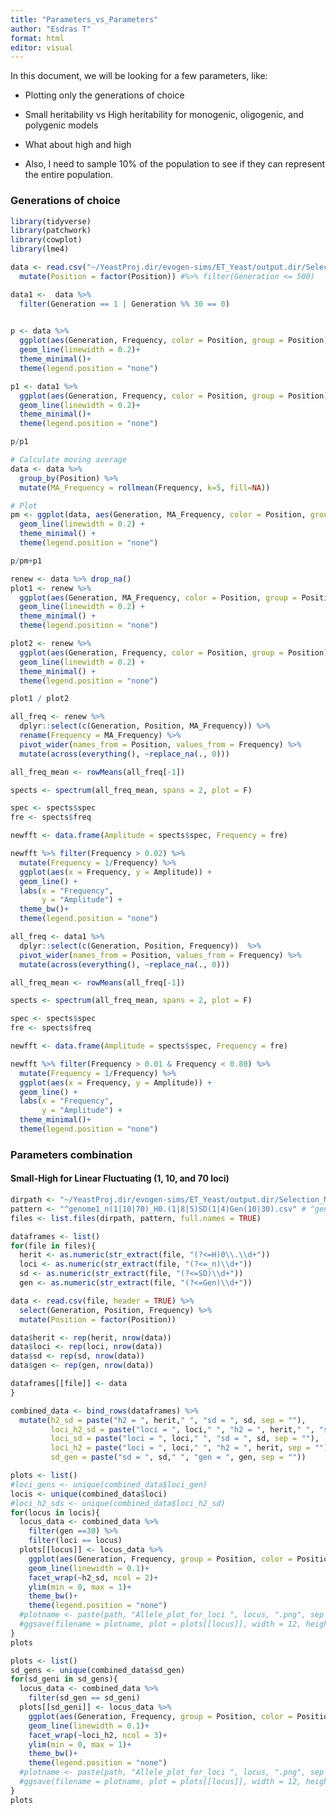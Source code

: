```yaml
---
title: "Parameters_vs_Parameters"
author: "Esdras T"
format: html
editor: visual
---
```


In this document, we will be looking for a few parameters, like:

-   Plotting only the generations of choice

-   Small heritability vs High heritability for monogenic, oligogenic, and polygenic models

-   What about high and high

-   Also, I need to sample 10% of the population to see if they can represent the entire population.

### Generations of choice

```r
library(tidyverse)
library(patchwork)
library(cowplot)
library(lme4)
```

```r
data <- read.csv("~/YeastProj.dir/evogen-sims/ET_Yeast/output.dir/Selection_Models/WF.dir/SinFSGen.dir/genome1_n1_H0.8SD4.csv") %>% select(-c(Effect, Origin)) %>%
  mutate(Position = factor(Position)) #%>% filter(Generation <= 500)

data1 <-  data %>% 
  filter(Generation == 1 | Generation %% 30 == 0)
  
```

```r

p <- data %>% 
  ggplot(aes(Generation, Frequency, color = Position, group = Position))+
  geom_line(linewidth = 0.2)+
  theme_minimal()+
  theme(legend.position = "none")

p1 <- data1 %>% 
  ggplot(aes(Generation, Frequency, color = Position, group = Position))+
  geom_line(linewidth = 0.2)+
  theme_minimal()+
  theme(legend.position = "none")

p/p1
```

```r
# Calculate moving average
data <- data %>%
  group_by(Position) %>%
  mutate(MA_Frequency = rollmean(Frequency, k=5, fill=NA))

# Plot
pm <- ggplot(data, aes(Generation, MA_Frequency, color = Position, group = Position)) +
  geom_line(linewidth = 0.2) +
  theme_minimal() +
  theme(legend.position = "none")

p/pm+p1
```

```r
renew <- data %>% drop_na()
plot1 <- renew %>% 
  ggplot(aes(Generation, MA_Frequency, color = Position, group = Position)) +
  geom_line(linewidth = 0.2) +
  theme_minimal() +
  theme(legend.position = "none")

plot2 <- renew %>% 
  ggplot(aes(Generation, Frequency, color = Position, group = Position)) +
  geom_line(linewidth = 0.2) +
  theme_minimal() +
  theme(legend.position = "none")

plot1 / plot2
```

```r
all_freq <- renew %>% 
  dplyr::select(c(Generation, Position, MA_Frequency)) %>% 
  rename(Frequency = MA_Frequency) %>% 
  pivot_wider(names_from = Position, values_from = Frequency) %>% 
  mutate(across(everything(), ~replace_na(., 0)))

all_freq_mean <- rowMeans(all_freq[-1])

spects <- spectrum(all_freq_mean, spans = 2, plot = F)

spec <- spects$spec
fre <- spects$freq

newfft <- data.frame(Amplitude = spects$spec, Frequency = fre)

newfft %>% filter(Frequency > 0.02) %>% 
  mutate(Frequency = 1/Frequency) %>% 
  ggplot(aes(x = Frequency, y = Amplitude)) +
  geom_line() +
  labs(x = "Frequency",
       y = "Amplitude") +
  theme_bw()+
  theme(legend.position = "none")
```

```r
all_freq <- data1 %>% 
  dplyr::select(c(Generation, Position, Frequency))  %>% 
  pivot_wider(names_from = Position, values_from = Frequency) %>% 
  mutate(across(everything(), ~replace_na(., 0)))

all_freq_mean <- rowMeans(all_freq[-1])

spects <- spectrum(all_freq_mean, spans = 2, plot = F)

spec <- spects$spec
fre <- spects$freq

newfft <- data.frame(Amplitude = spects$spec, Frequency = fre)

newfft %>% filter(Frequency > 0.01 & Frequency < 0.80) %>% 
  mutate(Frequency = 1/Frequency) %>% 
  ggplot(aes(x = Frequency, y = Amplitude)) +
  geom_line() +
  labs(x = "Frequency",
       y = "Amplitude") +
  theme_minimal()+
  theme(legend.position = "none")
```

### Parameters combination

#### Small-High for Linear Fluctuating (1, 10, and 70 loci)

```r
dirpath <- "~/YeastProj.dir/evogen-sims/ET_Yeast/output.dir/Selection_Models/WF.dir/SinFS.dir/"
pattern <- "^genome1_n(1|10|70)_H0.(1|8|5)SD(1|4)Gen(10|30).csv" # ^genome1_n(1|10|70)_H0.(1|8)SD(1|4)Gen(10|30).csv // ^genome1_n(1|10|70)_.*
files <- list.files(dirpath, pattern, full.names = TRUE)

dataframes <- list()
for(file in files){
  herit <- as.numeric(str_extract(file, "(?<=H)0\\.\\d+"))
  loci <- as.numeric(str_extract(file, "(?<=_n)\\d+"))
  sd <- as.numeric(str_extract(file, "(?<=SD)\\d+"))
  gen <- as.numeric(str_extract(file, "(?<=Gen)\\d+"))

data <- read.csv(file, header = TRUE) %>% 
  select(Generation, Position, Frequency) %>% 
  mutate(Position = factor(Position))

data$herit <- rep(herit, nrow(data))
data$loci <- rep(loci, nrow(data))
data$sd <- rep(sd, nrow(data))
data$gen <- rep(gen, nrow(data))

dataframes[[file]] <- data
}
```

```r
combined_data <- bind_rows(dataframes) %>% 
  mutate(h2_sd = paste("h2 = ", herit," ", "sd = ", sd, sep = ""),
         loci_h2_sd = paste("loci = ", loci," ", "h2 = ", herit," ", "sd = ", sd, sep = ""),
         loci_sd = paste("loci = ", loci," ", "sd = ", sd, sep = ""),
         loci_h2 = paste("loci = ", loci," ", "h2 = ", herit, sep = ""),
         sd_gen = paste("sd = ", sd," ", "gen = ", gen, sep = ""))
```

```r
plots <- list()
#loci_gens <- unique(combined_data$loci_gen)
locis <- unique(combined_data$loci)
#loci_h2_sds <- unique(combined_data$loci_h2_sd)
for(locus in locis){
  locus_data <- combined_data %>% 
    filter(gen ==30) %>% 
    filter(loci == locus)
  plots[[locus]] <- locus_data %>% 
    ggplot(aes(Generation, Frequency, group = Position, color = Position))+
    geom_line(linewidth = 0.1)+
    facet_wrap(~h2_sd, ncol = 2)+
    ylim(min = 0, max = 1)+
    theme_bw()+
    theme(legend.position = "none")
  #plotname <- paste(path, "Allele_plot_for_loci ", locus, ".png", sep = "")
  #ggsave(filename = plotname, plot = plots[[locus]], width = 12, height = 8, units = "in")
}
plots
```

```r
plots <- list()
sd_gens <- unique(combined_data$sd_gen)
for(sd_geni in sd_gens){
  locus_data <- combined_data %>% 
    filter(sd_gen == sd_geni)
  plots[[sd_geni]] <- locus_data %>% 
    ggplot(aes(Generation, Frequency, group = Position, color = Position))+
    geom_line(linewidth = 0.1)+
    facet_wrap(~loci_h2, ncol = 3)+
    ylim(min = 0, max = 1)+
    theme_bw()+
    theme(legend.position = "none")
  #plotname <- paste(path, "Allele_plot_for_loci ", locus, ".png", sep = "")
  #ggsave(filename = plotname, plot = plots[[locus]], width = 12, height = 8, units = "in")
}
plots
```
